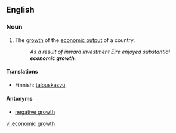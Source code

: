 ==English==

===Noun===
{{en-noun|sg=[[economic]] [[growth]]|-}}

# The [[growth]] of the [[economic output]] of a country.
#: ''As a result of inward investment Eire enjoyed substantial '''economic growth'''.''

====Translations====
{{trans-top|growth}}
*Finnish: [[talouskasvu]]
{{trans-mid}}
{{trans-bottom}}

====Antonyms====
*[[negative growth]]

[[vi:economic growth]]